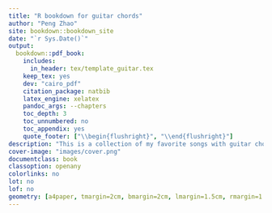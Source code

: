 ```yaml
--- 
title: "R bookdown for guitar chords"
author: "Peng Zhao"
site: bookdown::bookdown_site
date: "`r Sys.Date()`"
output:
  bookdown::pdf_book:
    includes:
      in_header: tex/template_guitar.tex
    keep_tex: yes
    dev: "cairo_pdf"
    citation_package: natbib
    latex_engine: xelatex
    pandoc_args: --chapters
    toc_depth: 3
    toc_unnumbered: no
    toc_appendix: yes
    quote_footer: ["\\begin{flushright}", "\\end{flushright}"]
description: "This is a collection of my favorite songs with guitar chords, produced by bookdown."
cover-image: "images/cover.png"
documentclass: book
classoption: openany
colorlinks: no
lot: no
lof: no
geometry: [a4paper, tmargin=2cm, bmargin=2cm, lmargin=1.5cm, rmargin=1.5cm]
---
```

